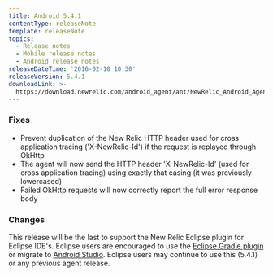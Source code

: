 ```yaml
---
title: Android 5.4.1
contentType: releaseNote
template: releaseNote
topics:
  - Release notes
  - Mobile release notes
  - Android release notes
releaseDateTime: '2016-02-10 10:30'
releaseVersion: 5.4.1
downloadLink: >-
  https://download.newrelic.com/android_agent/ant/NewRelic_Android_Agent_5.4.1.zip
---
```


### Fixes

* Prevent duplication of the New Relic HTTP header used for cross application tracing ('X-NewRelic-Id') if the request is replayed through OkHttp
* The agent will now send the HTTP header 'X-NewRelic-Id' (used for cross application tracing) using exactly that casing (it was previously lowercased)
* Failed OkHttp requests will now correctly report the full error response body

### Changes

This release will be the last to support the New Relic Eclipse plugin for Eclipse IDE's. Eclipse users are encouraged to use the [Eclipse Gradle plugin](/docs/mobile-monitoring/mobile-monitoring-installation/android/installing-android-apps-eclipse-gradle-plugin) or migrate to [Android Studio](https://docs.newrelic.com/docs/mobile-monitoring/mobile-monitoring-installation/android/installing-android-apps-gradle-android-studio). Eclipse users may continue to use this (5.4.1) or any previous agent release.
